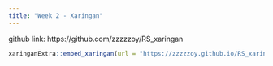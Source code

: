 ```yaml
---
title: "Week 2 - Xaringan"
---
```

github link: https://github.com/zzzzzoy/RS_xaringan
```r
xaringanExtra::embed_xaringan(url = "https://zzzzzoy.github.io/RS_xaringan/", ratio = "4:3")

```